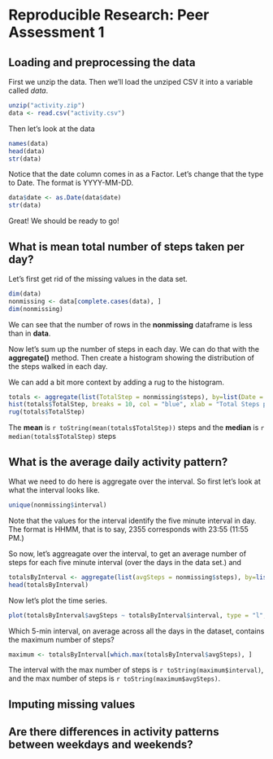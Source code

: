 Reproducible Research: Peer Assessment 1
===========================================

## Loading and preprocessing the data
First we unzip the data. Then we'll load the unziped CSV it into a variable called *data*.  
```r
unzip("activity.zip")
data <- read.csv("activity.csv")
```
  
Then let's look at the data
```r
names(data)
head(data)
str(data)
```

Notice that the date column comes in as a Factor. Let's change that the type to Date. The format is YYYY-MM-DD.

```r
data$date <- as.Date(data$date)
str(data)
```

Great! We should be ready to go!
  


## What is mean total number of steps taken per day?
Let's first get rid of the missing values in the data set.
```r
dim(data)
nonmissing <- data[complete.cases(data), ]
dim(nonmissing)
```
We can see that the number of rows in the **nonmissing** dataframe is less than in **data**.

Now let's sum up the number of steps in each day. We can do that with the **aggregate()** method. Then create a histogram showing the distribution of the steps walked in each day.

We can add a bit more context by adding a rug to the histogram.

```r
totals <- aggregate(list(TotalStep = nonmissing$steps), by=list(Date = nonmissing$date), FUN = sum)
hist(totals$TotalStep, breaks = 10, col = "blue", xlab = "Total Steps per day", main = "Distribution of Total Steps per Day")
rug(totals$TotalStep)
```

The **mean** is `r toString(mean(totals$TotalStep))` steps and the **median** is `r median(totals$TotalStep)` steps

## What is the average daily activity pattern?
What we need to do here is aggregate over the interval. So first let's look at what the interval looks like.

```r
unique(nonmissing$interval)
```

Note that the values for the interval identify the five minute interval in day. The format is HHMM, that is to say, 2355 corresponds with 23:55 (11:55 PM.)

So now, let's aggreagate over the interval, to get an average number of steps for each five minute interval (over the days in the data set.) and 

```r
totalsByInterval <- aggregate(list(avgSteps = nonmissing$steps), by=list(interval = nonmissing$interval), FUN = mean)
head(totalsByInterval)
```

Now let's plot the time series.
``` r
plot(totalsByInterval$avgSteps ~ totalsByInterval$interval, type = "l", col = "red", main = "Average Number of Steps Taken by 5-minute Interval (across all days)", ylab = "Average number of steps", xlab = "Interval (in HHMM format)")
```

Which 5-min interval, on average across all the days in the dataset, contains the maximum number of steps?
``` r
maximum <- totalsByInterval[which.max(totalsByInterval$avgSteps), ]
```
The interval with the max number of steps is `r toString(maximum$interval)`, and the max number of steps is `r toString(maximum$avgSteps)`.

## Imputing missing values



## Are there differences in activity patterns between weekdays and weekends?
